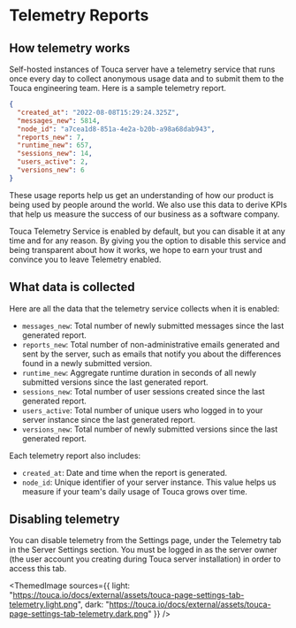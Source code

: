 
# Telemetry Reports

## How telemetry works

Self-hosted instances of Touca server have a telemetry service that runs once
every day to collect anonymous usage data and to submit them to the Touca
engineering team. Here is a sample telemetry report.

```json
{
  "created_at": "2022-08-08T15:29:24.325Z",
  "messages_new": 5814,
  "node_id": "a7cea1d8-851a-4e2a-b20b-a98a68dab943",
  "reports_new": 7,
  "runtime_new": 657,
  "sessions_new": 14,
  "users_active": 2,
  "versions_new": 6
}
```

These usage reports help us get an understanding of how our product is being
used by people around the world. We also use this data to derive KPIs that help
us measure the success of our business as a software company.

Touca Telemetry Service is enabled by default, but you can disable it at any
time and for any reason. By giving you the option to disable this service and
being transparent about how it works, we hope to earn your trust and convince
you to leave Telemetry enabled.

## What data is collected

Here are all the data that the telemetry service collects when it is enabled:

- `messages_new`: Total number of newly submitted messages since the last
  generated report.
- `reports_new`: Total number of non-administrative emails generated and sent by
  the server, such as emails that notify you about the differences found in a
  newly submitted version.
- `runtime_new`: Aggregate runtime duration in seconds of all newly submitted
  versions since the last generated report.
- `sessions_new`: Total number of user sessions created since the last generated
  report.
- `users_active`: Total number of unique users who logged in to your server
  instance since the last generated report.
- `versions_new`: Total number of newly submitted versions since the last
  generated report.

Each telemetry report also includes:

- `created_at`: Date and time when the report is generated.
- `node_id`: Unique identifier of your server instance. This value helps us
  measure if your team's daily usage of Touca grows over time.

## Disabling telemetry

You can disable telemetry from the Settings page, under the Telemetry tab in the
Server Settings section. You must be logged in as the server owner (the user
account you creating during Touca server installation) in order to access this
tab.

<ThemedImage
  sources={{
    light:
      "https://touca.io/docs/external/assets/touca-page-settings-tab-telemetry.light.png",
    dark: "https://touca.io/docs/external/assets/touca-page-settings-tab-telemetry.dark.png"
  }}
/>
